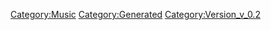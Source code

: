 {{Music
 |Name=僕らの戦場
 |ID=34
 |Cov=34
 |Cd=14
 |Nam=34
 |Div=34
 |Ma=3
 |SerieId=1
 |SerieLogoId=1
 |WavId=34
 |VariationId=0
 |Dsc=34
 |Strt=10
 |ValkyrieBattle=1
 |ValkyrieIntro=1
 |ValkyrieIntroSky=1
 |DivaSolo=1
 |DivaMulti=1
 |Exp=3
 |OfficialName=僕らの戦場
 |VocalName=ワルキューレ　美雲ΔJUNNA　フレイアΔ鈴木みのり<br />カナメΔ安野希世乃　レイナΔ東山奈央　マキナΔ西田望見
 |Description=作品：マクロスΔ<br /><br />歌手：ワルキューレ<br />　　　美雲ΔJUNNA　フレイアΔ鈴木みのり<br />　　　カナメΔ安野希世乃　レイナΔ東山奈央<br />　　　マキナΔ西田望見<br /><br />作詞：唐沢美帆、加藤裕介<br />作曲：加藤裕介
 |StoryTitle=「まだ試験は終わってないぜ、教官殿！」
 |StoryDesc=デルタ小隊への正式入隊がかかった最終試験の日。<br />ハヤテはミラージュとの模擬戦に苦しんでいた。<br /><br />その時、窮地に陥っていたハヤテに向かって歌い出す<br />フレイア。すると、まるでその力に後押しされるように<br />ハヤテの機体は力強く空へと舞い上がった。
 |BuyURL=https://recochoku.jp/song/S1003321336/
 |BannerId=4
 |AnmStoreURL=https://anime.dmkt-sp.jp/animestore/ci_pc?workId=20867
}}
[[Category:Music]]
[[Category:Generated]]
[[Category:Version_v_0.2]]

